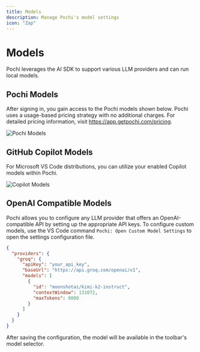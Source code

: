 ```yaml
---
title: Models
description: Manage Pochi's model settings
icon: "Zap"
---
```


# Models

Pochi leverages the AI SDK to support various LLM providers and can run local models.

## Pochi Models

After signing in, you gain access to the Pochi models shown below. Pochi uses a usage-based pricing strategy with no additional charges. For detailed pricing information, visit https://app.getpochi.com/pricing.

![Pochi Models](../assets/images/pochi-models.png)

## GitHub Copilot Models

For Microsoft VS Code distributions, you can utilize your enabled Copilot models within Pochi.

![Copilot Models](../assets/images/copilot-models.png)

## OpenAI Compatible Models

Pochi allows you to configure any LLM provider that offers an OpenAI-compatible API by setting up the appropriate API keys. To configure custom models, use the VS Code command `Pochi: Open Custom Model Settings` to open the settings configuration file.

```json
{
  "providers": {
    "groq": {
      "apiKey": "your_api_key",
      "baseUrl": "https://api.groq.com/openai/v1",
      "models": [
        {
          "id": "moonshotai/kimi-k2-instruct",
          "contextWindow": 131072,
          "maxTokens": 8000
        }
      ]
    }
  }
}
```

After saving the configuration, the model will be available in the toolbar's model selector.

